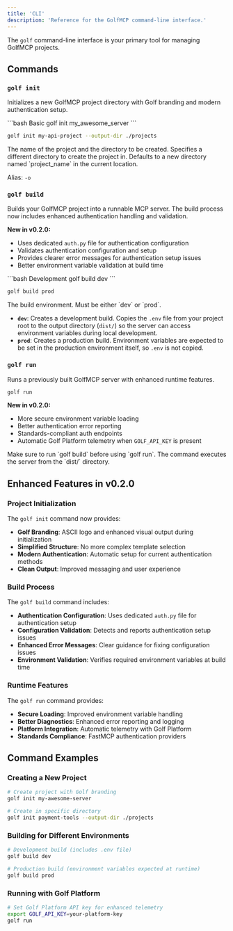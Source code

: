 ```yaml
---
title: 'CLI'
description: 'Reference for the GolfMCP command-line interface.'
---
```


The `golf` command-line interface is your primary tool for managing GolfMCP projects.

## Commands

### `golf init`

Initializes a new GolfMCP project directory with Golf branding and modern authentication setup.

<CodeGroup>
```bash Basic
golf init my_awesome_server
```

```bash With options
golf init my-api-project --output-dir ./projects
```
</CodeGroup>

<ParamField path="project_name" type="string" required>
  The name of the project and the directory to be created.
</ParamField>

<ParamField path="--output-dir" type="string">
  Specifies a different directory to create the project in. Defaults to a new directory named `project_name` in the current location.
  
  Alias: `-o`
</ParamField>


### `golf build`

Builds your GolfMCP project into a runnable MCP server. The build process now includes enhanced authentication handling and validation.

**New in v0.2.0:**
- Uses dedicated `auth.py` file for authentication configuration
- Validates authentication configuration and setup
- Provides clearer error messages for authentication setup issues
- Better environment variable validation at build time

<CodeGroup>
```bash Development
golf build dev
```

```bash Production
golf build prod
```
</CodeGroup>

<ParamField path="env" type="string" required>
  The build environment. Must be either `dev` or `prod`.
  
  - **`dev`**: Creates a development build. Copies the `.env` file from your project root to the output directory (`dist/`) so the server can access environment variables during local development.
  - **`prod`**: Creates a production build. Environment variables are expected to be set in the production environment itself, so `.env` is not copied.
</ParamField>

### `golf run`

Runs a previously built GolfMCP server with enhanced runtime features.

```bash
golf run
```

**New in v0.2.0:**
- More secure environment variable loading
- Better authentication error reporting  
- Standards-compliant auth endpoints
- Automatic Golf Platform telemetry when `GOLF_API_KEY` is present

<Note>
  Make sure to run `golf build` before using `golf run`. The command executes the server from the `dist/` directory.
</Note>

## Enhanced Features in v0.2.0

### Project Initialization

The `golf init` command now provides:

- **Golf Branding**: ASCII logo and enhanced visual output during initialization
- **Simplified Structure**: No more complex template selection
- **Modern Authentication**: Automatic setup for current authentication methods
- **Clean Output**: Improved messaging and user experience

### Build Process

The `golf build` command includes:

- **Authentication Configuration**: Uses dedicated `auth.py` file for authentication setup
- **Configuration Validation**: Detects and reports authentication setup issues
- **Enhanced Error Messages**: Clear guidance for fixing configuration issues
- **Environment Validation**: Verifies required environment variables at build time

### Runtime Features

The `golf run` command provides:

- **Secure Loading**: Improved environment variable handling
- **Better Diagnostics**: Enhanced error reporting and logging
- **Platform Integration**: Automatic telemetry with Golf Platform
- **Standards Compliance**: FastMCP authentication providers

## Command Examples

### Creating a New Project

```bash
# Create project with Golf branding
golf init my-awesome-server

# Create in specific directory
golf init payment-tools --output-dir ./projects
```

### Building for Different Environments

```bash
# Development build (includes .env file)
golf build dev

# Production build (environment variables expected at runtime)
golf build prod
```

### Running with Golf Platform

```bash
# Set Golf Platform API key for enhanced telemetry
export GOLF_API_KEY=your-platform-key
golf run
``` 